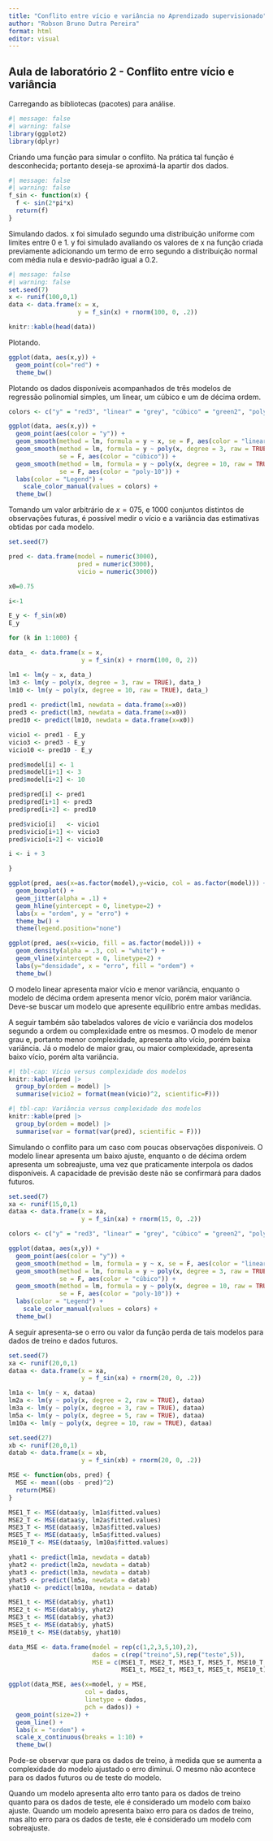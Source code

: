 ---
title: "Conflito entre vício e variância no Aprendizado supervisionado"
author: "Robson Bruno Dutra Pereira"
format: html
editor: visual
---

## Aula de laboratório 2 - Conflito entre vício e variância

Carregando as bibliotecas (pacotes) para análise.

```{r}
#| message: false
#| warning: false
library(ggplot2)
library(dplyr)
```

Criando uma função para simular o conflito. Na prática tal função é desconhecida; portanto deseja-se aproximá-la apartir dos dados.

```{r}
#| message: false
#| warning: false
f_sin <- function(x) {
  f <- sin(2*pi*x)
  return(f)
}
```

Simulando dados. x foi simulado segundo uma distribuição uniforme com limites entre 0 e 1. y foi simulado avaliando os valores de x na função criada previamente adicionando um termo de erro segundo a distribuição normal com média nula e desvio-padrão igual a 0.2.

```{r}
#| message: false
#| warning: false
set.seed(7)
x <- runif(100,0,1)
data <- data.frame(x = x,
                   y = f_sin(x) + rnorm(100, 0, .2))

knitr::kable(head(data))
```

Plotando.

```{r}
ggplot(data, aes(x,y)) + 
  geom_point(col="red") +
  theme_bw()
```

Plotando os dados disponíveis acompanhados de três modelos de regressão polinomial simples, um linear, um cúbico e um de décima ordem.

```{r}
colors <- c("y" = "red3", "linear" = "grey", "cúbico" = "green2", "poly-10" = "purple")

ggplot(data, aes(x,y)) + 
  geom_point(aes(color = "y")) +
  geom_smooth(method = lm, formula = y ~ x, se = F, aes(color = "linear")) +
  geom_smooth(method = lm, formula = y ~ poly(x, degree = 3, raw = TRUE), 
              se = F, aes(color = "cúbico")) +
  geom_smooth(method = lm, formula = y ~ poly(x, degree = 10, raw = TRUE), 
              se = F, aes(color = "poly-10")) +
  labs(color = "Legend") +
    scale_color_manual(values = colors) +
  theme_bw()
```

Tomando um valor arbitrário de $x = 075$, e 1000 conjuntos distintos de observações futuras, é possível medir o vício e a variância das estimativas obtidas por cada modelo.

```{r}
set.seed(7)

pred <- data.frame(model = numeric(3000),
                   pred = numeric(3000),
                   vicio = numeric(3000))

x0=0.75

i<-1

E_y <- f_sin(x0)
E_y
```

```{r}
for (k in 1:1000) {

data_ <- data.frame(x = x,
                    y = f_sin(x) + rnorm(100, 0, 2))

lm1 <- lm(y ~ x, data_)
lm3 <- lm(y ~ poly(x, degree = 3, raw = TRUE), data_)
lm10 <- lm(y ~ poly(x, degree = 10, raw = TRUE), data_)
                    
pred1 <- predict(lm1, newdata = data.frame(x=x0)) 
pred3 <- predict(lm3, newdata = data.frame(x=x0)) 
pred10 <- predict(lm10, newdata = data.frame(x=x0))  

vicio1 <- pred1 - E_y
vicio3 <- pred3 - E_y
vicio10 <- pred10 - E_y

pred$model[i] <- 1
pred$model[i+1] <- 3
pred$model[i+2] <- 10

pred$pred[i] <- pred1
pred$pred[i+1] <- pred3
pred$pred[i+2] <- pred10

pred$vicio[i]   <- vicio1
pred$vicio[i+1] <- vicio3
pred$vicio[i+2] <- vicio10

i <- i + 3

} 
```

```{r}
ggplot(pred, aes(x=as.factor(model),y=vicio, col = as.factor(model))) +
  geom_boxplot() + 
  geom_jitter(alpha = .1) +
  geom_hline(yintercept = 0, linetype=2) +
  labs(x = "ordem", y = "erro") +
  theme_bw() +
  theme(legend.position="none")
```

```{r}
ggplot(pred, aes(x=vicio, fill = as.factor(model))) +
  geom_density(alpha = .3, col = "white") + 
  geom_vline(xintercept = 0, linetype=2) +
  labs(y="densidade", x = "erro", fill = "ordem") +
  theme_bw()
```

O modelo linear apresenta maior vício e menor variância, enquanto o modelo de décima ordem apresenta menor vício, porém maior variância. Deve-se buscar um modelo que apresente equilíbrio entre ambas medidas.

A seguir também são tabelados valores de vício e variância dos modelos segundo a ordem ou complexidade entre os mesmos. O modelo de menor grau e, portanto menor complexidade, apresenta alto vício, porém baixa variância. Já o modelo de maior grau, ou maior complexidade, apresenta baixo vício, porém alta variância.

```{r}
#| tbl-cap: Vício versus complexidade dos modelos
knitr::kable(pred |>
  group_by(ordem = model) |>
  summarise(vicio2 = format(mean(vicio)^2, scientific=F)))
```

```{r}
#| tbl-cap: Variância versus complexidade dos modelos
knitr::kable(pred |>
  group_by(ordem = model) |>
  summarise(var = format(var(pred), scientific = F)))
```

Simulando o conflito para um caso com poucas observações disponíveis. O modelo linear apresenta um baixo ajuste, enquanto o de décima ordem apresenta um sobreajuste, uma vez que praticamente interpola os dados disponíveis. A capacidade de previsão deste não se confirmará para dados futuros.

```{r}
set.seed(7)
xa <- runif(15,0,1)
dataa <- data.frame(x = xa,
                    y = f_sin(xa) + rnorm(15, 0, .2))

colors <- c("y" = "red3", "linear" = "grey", "cúbico" = "green2", "poly-10" = "purple")

ggplot(dataa, aes(x,y)) + 
  geom_point(aes(color = "y")) +
  geom_smooth(method = lm, formula = y ~ x, se = F, aes(color = "linear")) +
  geom_smooth(method = lm, formula = y ~ poly(x, degree = 3, raw = TRUE), 
              se = F, aes(color = "cúbico")) +
  geom_smooth(method = lm, formula = y ~ poly(x, degree = 10, raw = TRUE), 
              se = F, aes(color = "poly-10")) +
  labs(color = "Legend") +
    scale_color_manual(values = colors) +
  theme_bw()
```

A seguir apresenta-se o erro ou valor da função perda de tais modelos para dados de treino e dados futuros.

```{r}
set.seed(7)
xa <- runif(20,0,1)
dataa <- data.frame(x = xa,
                    y = f_sin(xa) + rnorm(20, 0, .2))

lm1a <- lm(y ~ x, dataa)
lm2a <- lm(y ~ poly(x, degree = 2, raw = TRUE), dataa)
lm3a <- lm(y ~ poly(x, degree = 3, raw = TRUE), dataa)
lm5a <- lm(y ~ poly(x, degree = 5, raw = TRUE), dataa)
lm10a <- lm(y ~ poly(x, degree = 10, raw = TRUE), dataa)

set.seed(27)
xb <- runif(20,0,1)
datab <- data.frame(x = xb,
                    y = f_sin(xb) + rnorm(20, 0, .2))

MSE <- function(obs, pred) {
  MSE <- mean((obs - pred)^2)
  return(MSE)
}

MSE1_T <- MSE(dataa$y, lm1a$fitted.values)
MSE2_T <- MSE(dataa$y, lm2a$fitted.values)
MSE3_T <- MSE(dataa$y, lm3a$fitted.values)
MSE5_T <- MSE(dataa$y, lm5a$fitted.values)
MSE10_T <- MSE(dataa$y, lm10a$fitted.values)

yhat1 <- predict(lm1a, newdata = datab)
yhat2 <- predict(lm2a, newdata = datab)
yhat3 <- predict(lm3a, newdata = datab)
yhat5 <- predict(lm5a, newdata = datab)
yhat10 <- predict(lm10a, newdata = datab)

MSE1_t <- MSE(datab$y, yhat1)
MSE2_t <- MSE(datab$y, yhat2)
MSE3_t <- MSE(datab$y, yhat3)
MSE5_t <- MSE(datab$y, yhat5)
MSE10_t <- MSE(datab$y, yhat10)

data_MSE <- data.frame(model = rep(c(1,2,3,5,10),2),
                       dados = c(rep("treino",5),rep("teste",5)),
                       MSE = c(MSE1_T, MSE2_T, MSE3_T, MSE5_T, MSE10_T, 
                               MSE1_t, MSE2_t, MSE3_t, MSE5_t, MSE10_t))

ggplot(data_MSE, aes(x=model, y = MSE, 
                     col = dados,
                     linetype = dados,
                     pch = dados)) + 
  geom_point(size=2) +
  geom_line() +
  labs(x = "ordem") +
  scale_x_continuous(breaks = 1:10) +
  theme_bw()
```

Pode-se observar que para os dados de treino, à medida que se aumenta a complexidade do modelo ajustado o erro diminui. O mesmo não acontece para os dados futuros ou de teste do modelo.

Quando um modelo apresenta alto erro tanto para os dados de treino quanto para os dados de teste, ele é considerado um modelo com baixo ajuste. Quando um modelo apresenta baixo erro para os dados de treino, mas alto erro para os dados de teste, ele é considerado um modelo com sobreajuste.
